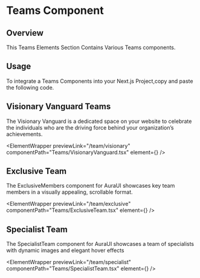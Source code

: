 
# Teams Component

## Overview

This Teams Elements Section Contains Various Teams components.

## Usage

To integrate a Teams Components into your Next.js Project,copy and paste the following code.

## Visionary Vanguard Teams

The Visionary Vanguard is a dedicated space on your website to celebrate the individuals who are the driving force behind your organization’s achievements.

<ElementWrapper
  previewLink="/team/visionary"
  componentPath="Teams/VisionaryVanguard.tsx"
  element={<VisionaryVanguard />}
/>

## Exclusive Team
The ExclusiveMembers component for AuraUI showcases key team members in a visually appealing, scrollable format.

<ElementWrapper
  previewLink="/team/exclusive"
  componentPath="Teams/ExclusiveTeam.tsx"
  element={<ExclusiveTeam />}
/>

## Specialist Team
The SpecialistTeam component for AuraUI showcases a team of specialists with dynamic images and elegant hover effects

<ElementWrapper
  previewLink="/team/specialist"
  componentPath="Teams/SpecialistTeam.tsx"
  element={<SpecialistTeam />}
/>
